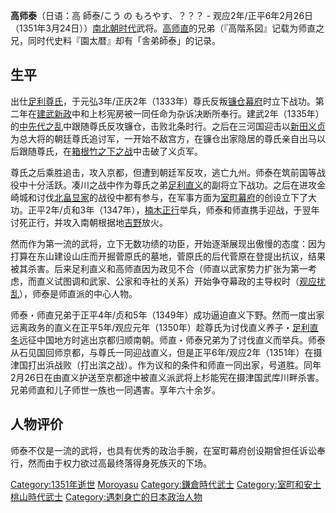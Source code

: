 {{unreferenced|time=2017-01-24T01:07:32+00:00}}
'''高师泰'''（日语：高 師泰/こう の もろやす、？？？ - 观应2年/正平6年2月26日（1351年3月24日））[[南北朝时代_(日本)|南北朝时代]]武将。[[高師直|高师直]]的兄弟（『高階系図』记载为师直之兄，同时代史料『園太暦』却有「舎弟師泰」的记录。

== 生平 ==

出仕[[足利尊氏|足利尊氏]]，于元弘3年/正庆2年（1333年）尊氏反叛[[镰仓幕府|镰仓幕府]]时立下战功。第二年在[[建武新政|建武新政]]中和上杉宪房被一同任命为杂诉决断所奉行。建武2年（1335年）的[[中先代之乱|中先代之乱]]中跟随尊氏反攻镰仓，击败北条时行。之后在三河国迎击以[[新田义贞|新田义贞]]为总大将的朝廷尊氏追讨军，一开始不敌宫方，在镰仓出家隐居的尊氏亲自出马以后跟随尊氏，在[[箱根竹之下之战|箱根竹之下之战]]中击破了义贞军。

尊氏之后乘胜追击，攻入京都，但遭到朝廷军反攻，逃亡九州。师泰在筑前国等战役中十分活跃。凑川之战中作为尊氏之弟[[足利直义|足利直义]]的副将立下战功。之后在进攻金崎城和讨伐[[北畠顯家|北畠显家]]的战役中都有参与，在军事方面为[[室町幕府|室町幕府]]的创设立下了大功。正平2年/贞和3年（1347年），[[楠木正行|楠木正行]]举兵，师泰和师直携手迎战，于翌年讨死正行，并攻入南朝根据地[[吉野|吉野]]放火。

然而作为第一流的武将，立下无数功绩的功臣，开始逐渐展现出傲慢的态度：因为打算在东山建设山庄而开掘菅原氏的墓地，菅原氏的后代菅原在登提出抗议，结果被其杀害。后来足利直义和高师直因为政见不合（师直以武家势力扩张为第一考虑，而直义试图调和武家、公家和寺社的关系）开始争夺幕政的主导权时（[[观应扰乱|观应扰乱]]），师泰是师直派的中心人物。

师泰・师直兄弟于正平4年/贞和5年（1349年）成功逼迫直义下野。然而一度出家远离政务的直义在正平5年/观应元年（1350年）趁尊氏为讨伐直义养子・[[足利直冬|足利直冬]]远征中国地方时逃出京都归顺南朝。师直・师泰兄弟为了讨伐直义而举兵。师泰从石见国回师京都，与尊氏一同迎战直义，但是正平6年/观应2年（1351年）在摄津国打出浜战败（打出滨之战）。作为议和的条件和师直一同出家，号道胜。同年2月26日在由直义护送至京都途中被直义派武将上杉能宪在摄津国武库川畔杀害。兄弟师直和儿子师世一族也一同遇害。享年六十余岁。

== 人物评价 ==

师泰不仅是一流的武将，也具有优秀的政治手腕，在室町幕府创设期曾担任诉讼奉行，然而由于权力欲过高最终落得身死族灭的下场。

{{DEFAULTSORT:Kou no Moroyasu}}
[[Category:1351年逝世|Category:1351年逝世]]
[[Category:高氏|Moroyasu]]
[[Category:鎌倉時代武士|Category:鎌倉時代武士]]
[[Category:室町和安土桃山時代武士|Category:室町和安土桃山時代武士]]
[[Category:遇刺身亡的日本政治人物|Category:遇刺身亡的日本政治人物]]